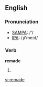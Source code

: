 ==English==

===Pronunciation===
* [[w:SAMPA|SAMPA]]: /'/
* [[w:IPA|IPA]]: /ɻi'meɪd/
*: {{rhymes|eɪd}}

===Verb===
'''remade'''

# {{past of|[[remake]]}}

[[vi:remade]]